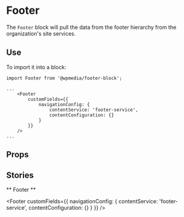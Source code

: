 
<Meta title="Blocks/Footer" component={Footer} />

# Footer

The `Footer` block will pull the data from the footer hierarchy from the organization's site services.

## Use

To import it into a block:

```
import Footer from '@wpmedia/footer-block';

...
    <Footer
        customFields={{
            navigationConfig: {
                contentService: 'footer-service',
                contentConfiguration: {}
            }
        }}
    />
...

```

## Props
<Props of={Footer} />

## Stories

** Footer **
<Preview>
    <Story name="Default Layout">
        <footer>
            <Footer
                customFields={{
                    navigationConfig: {
                        contentService: 'footer-service',
                        contentConfiguration: {}
                    }
                }}
            />
        </footer>
    </Story>
</Preview>
